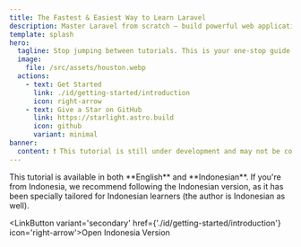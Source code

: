 ```yaml
---
title: The Fastest & Easiest Way to Learn Laravel
description: Master Laravel from scratch — build powerful web applications with one of the most popular PHP frameworks.
template: splash
hero:
  tagline: Stop jumping between tutorials. This is your one-stop guide to learning Laravel from start to finish. Easy to follow and completely free.
  image:
    file: /src/assets/houston.webp
  actions:
    - text: Get Started
      link: ./id/getting-started/introduction
      icon: right-arrow
    - text: Give a Star on GitHub
      link: https://starlight.astro.build
      icon: github
      variant: minimal
banner:
  content: ❗ This tutorial is still under development and may not be complete yet. Stay tuned for updates! ❗
---
```



<Aside title='Note' type='tip'>
This tutorial is available in both **English** and **Indonesian**. If you're from Indonesia, we recommend following the Indonesian version, as it has been specially tailored for Indonesian learners (the author is Indonesian as well).


<LinkButton variant='secondary' href={'./id/getting-started/introduction'} icon='right-arrow'>Open Indonesia Version</LinkButton>
</Aside>
